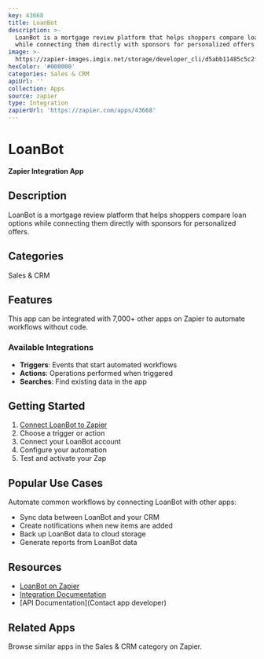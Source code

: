 ```yaml
---
key: 43668
title: LoanBot
description: >-
  LoanBot is a mortgage review platform that helps shoppers compare loan options
  while connecting them directly with sponsors for personalized offers.
image: >-
  https://zapier-images.imgix.net/storage/developer_cli/d5abb11485c5c2fadc9e88fb051e0768.png?auto=format%2Ccompress&ixlib=python-3.0.0&q=50
hexColor: '#000000'
categories: Sales & CRM
apiUrl: ''
collection: Apps
source: zapier
type: Integration
zapierUrl: 'https://zapier.com/apps/43668'
---
```

# LoanBot

**Zapier Integration App**

## Description

LoanBot is a mortgage review platform that helps shoppers compare loan options while connecting them directly with sponsors for personalized offers.

## Categories

Sales & CRM

## Features

This app can be integrated with 7,000+ other apps on Zapier to automate workflows without code.

### Available Integrations

- **Triggers**: Events that start automated workflows
- **Actions**: Operations performed when triggered
- **Searches**: Find existing data in the app

## Getting Started

1. [Connect LoanBot to Zapier](https://zapier.com/apps/43668)
2. Choose a trigger or action
3. Connect your LoanBot account
4. Configure your automation
5. Test and activate your Zap

## Popular Use Cases

Automate common workflows by connecting LoanBot with other apps:

- Sync data between LoanBot and your CRM
- Create notifications when new items are added
- Back up LoanBot data to cloud storage
- Generate reports from LoanBot data

## Resources

- [LoanBot on Zapier](https://zapier.com/apps/43668)
- [Integration Documentation](https://zapier.com/apps/43668/integrations)
- [API Documentation](Contact app developer)

## Related Apps

Browse similar apps in the Sales & CRM category on Zapier.
